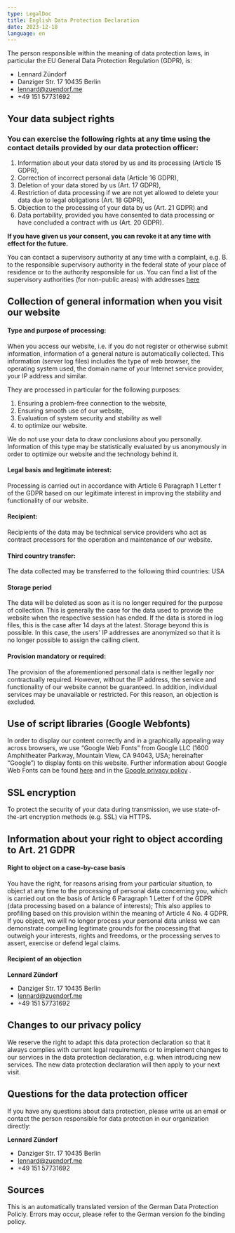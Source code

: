 ```yaml
---
type: LegalDoc
title: English Data Protection Declaration
date: 2023-12-18
language: en
---
```


The person responsible within the meaning of data protection laws, in particular the EU General Data Protection Regulation (GDPR), is:

- Lennard Zündorf
- Danziger Str. 17 10435 Berlin
- lennard@zuendorf.me
- +49 151 57731692

## Your data subject rights

### You can exercise the following rights at any time using the contact details provided by our data protection officer:

1. Information about your data stored by us and its processing (Article 15 GDPR),
2. Correction of incorrect personal data (Article 16 GDPR),
3. Deletion of your data stored by us (Art. 17 GDPR),
4. Restriction of data processing if we are not yet allowed to delete your data due to legal obligations (Art. 18 GDPR),
5. Objection to the processing of your data by us (Art. 21 GDPR) and
6. Data portability, provided you have consented to data processing or have concluded a contract with us (Art. 20 GDPR).

**If you have given us your consent, you can revoke it at any time with effect for the future.**

You can contact a supervisory authority at any time with a complaint, e.g. B. to the responsible supervisory authority in the federal state of your place of residence or to the authority responsible for us.
You can find a list of the supervisory authorities (for non-public areas) with addresses [here](https://www.bfdi.bund.de/DE/Service/Anschrift/Laender/Laender-node.html)

## Collection of general information when you visit our website

#### Type and purpose of processing:

When you access our website, i.e. if you do not register or otherwise submit information, information of a general nature is automatically collected. This information (server log files) includes the type of web browser, the operating system used, the domain name of your Internet service provider, your IP address and similar.

They are processed in particular for the following purposes:

1. Ensuring a problem-free connection to the website,
2. Ensuring smooth use of our website,
3. Evaluation of system security and stability as well
4. to optimize our website.

We do not use your data to draw conclusions about you personally. Information of this type may be statistically evaluated by us anonymously in order to optimize our website and the technology behind it.

#### Legal basis and legitimate interest:

Processing is carried out in accordance with Article 6 Paragraph 1 Letter f of the GDPR based on our legitimate interest in improving the stability and functionality of our website.

#### Recipient:

Recipients of the data may be technical service providers who act as contract processors for the operation and maintenance of our website.

#### Third country transfer:

The data collected may be transferred to the following third countries: USA

#### Storage period

The data will be deleted as soon as it is no longer required for the purpose of collection. This is generally the case for the data used to provide the website when the respective session has ended.
If the data is stored in log files, this is the case after 14 days at the latest. Storage beyond this is possible. In this case, the users' IP addresses are anonymized so that it is no longer possible to assign the calling client.

#### Provision mandatory or required:

The provision of the aforementioned personal data is neither legally nor contractually required. However, without the IP address, the service and functionality of our website cannot be guaranteed. In addition, individual services may be unavailable or restricted. For this reason, an objection is excluded.

## Use of script libraries (Google Webfonts)

In order to display our content correctly and in a graphically appealing way across browsers, we use “Google Web Fonts” from Google LLC (1600 Amphitheater Parkway, Mountain View, CA 94043, USA; hereinafter “Google”) to display fonts on this website.
Further information about Google Web Fonts can be found [here](https://developers.google.com/fonts/faq) and in the [Google privacy policy](https://www.google.com/policies/privacy/) .

## SSL encryption

To protect the security of your data during transmission, we use state-of-the-art encryption methods (e.g. SSL) via HTTPS.

## Information about your right to object according to Art. 21 GDPR

#### Right to object on a case-by-case basis

You have the right, for reasons arising from your particular situation, to object at any time to the processing of personal data concerning you, which is carried out on the basis of Article 6 Paragraph 1 Letter f of the GDPR (data processing based on a balance of interests); This also applies to profiling based on this provision within the meaning of Article 4 No. 4 GDPR.
If you object, we will no longer process your personal data unless we can demonstrate compelling legitimate grounds for the processing that outweigh your interests, rights and freedoms, or the processing serves to assert, exercise or defend legal claims.

#### Recipient of an objection

**Lennard Zündorf**

- Danziger Str. 17 10435 Berlin
- lennard@zuendorf.me
- +49 151 57731692

## Changes to our privacy policy

We reserve the right to adapt this data protection declaration so that it always complies with current legal requirements or to implement changes to our services in the data protection declaration, e.g. when introducing new services. The new data protection declaration will then apply to your next visit.

## Questions for the data protection officer

If you have any questions about data protection, please write us an email or contact the person responsible for data protection in our organization directly:

**Lennard Zündorf**

- Danziger Str. 17 10435 Berlin
- lennard@zuendorf.me
- +49 151 57731692

## Sources

This is an automatically translated version of the German Data Protection Policiy. Errors may occur, please refer to the German version fo the binding policy.
